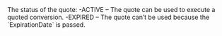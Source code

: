   
<ParamField body="Status" type="string">     
The status of the quote:  
-ACTIVE – The quote can be used to execute a quoted conversion.  
-EXPIRED – The quote can’t be used because the `ExpirationDate` is passed.  
</ParamField>
